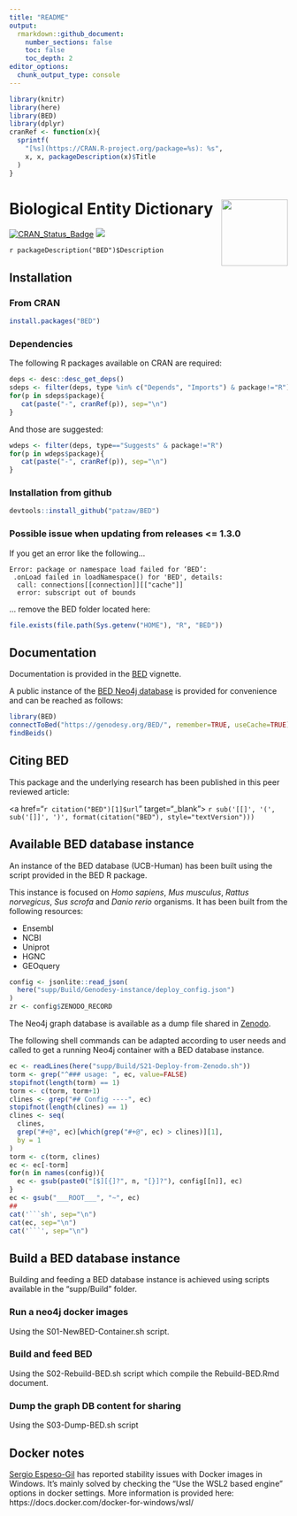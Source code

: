 ```yaml
---
title: "README"
output:
  rmarkdown::github_document:
    number_sections: false
    toc: false
    toc_depth: 2
editor_options: 
  chunk_output_type: console
---
```


```r
library(knitr)
library(here)
library(BED)
library(dplyr)
cranRef <- function(x){
  sprintf(
    "[%s](https://CRAN.R-project.org/package=%s): %s",
    x, x, packageDescription(x)$Title
  )
}
```

# Biological Entity Dictionary <img src="man/figures/BED.png" align="right" alt="" width="120" />


[![CRAN_Status_Badge](https://www.r-pkg.org/badges/version/BED)](https://cran.r-project.org/package=BED)
[![](https://cranlogs.r-pkg.org/badges/BED)](https://cran.r-project.org/package=BED)

`r packageDescription("BED")$Description`


<!----------------------------------------------------------------------------->
<!----------------------------------------------------------------------------->
## Installation

### From CRAN

```r
install.packages("BED")
```

### Dependencies

The following R packages available on CRAN are required:

```r
deps <- desc::desc_get_deps()
sdeps <- filter(deps, type %in% c("Depends", "Imports") & package!="R")
for(p in sdeps$package){
   cat(paste("-", cranRef(p)), sep="\n")
}
```

And those are suggested:

```r
wdeps <- filter(deps, type=="Suggests" & package!="R")
for(p in wdeps$package){
   cat(paste("-", cranRef(p)), sep="\n")
}
```

### Installation from github

```r
devtools::install_github("patzaw/BED")
```

### Possible issue when updating from releases <= 1.3.0

If you get an error like the following...

```
Error: package or namespace load failed for ‘BED’:
 .onLoad failed in loadNamespace() for 'BED', details:
  call: connections[[connection]][["cache"]]
  error: subscript out of bounds
```

... remove the BED folder located here:

```r
file.exists(file.path(Sys.getenv("HOME"), "R", "BED"))
```

<!----------------------------------------------------------------------------->
<!----------------------------------------------------------------------------->
## Documentation

Documentation is provided in
the [BED](https://patzaw.github.io/BED/articles/BED.html) vignette.

A public instance of the [BED Neo4j database](#available-bed-database-instance)
is provided for convenience and can be reached as follows:

```r
library(BED)
connectToBed("https://genodesy.org/BED/", remember=TRUE, useCache=TRUE)
findBeids()
```

<!----------------------------------------------------------------------------->
<!----------------------------------------------------------------------------->
## Citing BED

This package and the underlying research has been published in
this peer reviewed article:

<a href="`r citation("BED")[1]$url`" target="_blank">
`r sub('[[]', '(', sub('[]]', ')', format(citation("BED"), style="textVersion")))`
</a>

<!----------------------------------------------------------------------------->
<!----------------------------------------------------------------------------->
## Available BED database instance

An instance of the BED database (UCB-Human)
has been built using the script provided
in the BED R package.

This instance
is focused on *Homo sapiens*, *Mus musculus*, *Rattus norvegicus*,
*Sus scrofa* and *Danio rerio* organisms.
It has been built from the following resources:

   - Ensembl
   - NCBI
   - Uniprot
   - HGNC
   - GEOquery
   
```r
config <- jsonlite::read_json(
  here("supp/Build/Genodesy-instance/deploy_config.json")
)
zr <- config$ZENODO_RECORD
```


The Neo4j graph database is available as a dump file shared
in [Zenodo](https://zenodo.org/records/`r zr`).

The following shell commands can be adapted according to user needs and called
to get a running Neo4j container with a BED database instance.

```r
ec <- readLines(here("supp/Build/S21-Deploy-from-Zenodo.sh"))
torm <- grep("^### usage: ", ec, value=FALSE)
stopifnot(length(torm) == 1)
torm <- c(torm, torm+1)
clines <- grep("## Config ----", ec)
stopifnot(length(clines) == 1)
clines <- seq(
  clines,
  grep("#+@", ec)[which(grep("#+@", ec) > clines)][1],
  by = 1
)
torm <- c(torm, clines)
ec <- ec[-torm]
for(n in names(config)){
  ec <- gsub(paste0("[$][{]?", n, "[}]?"), config[[n]], ec)
}
ec <- gsub("___ROOT___", "~", ec)
##
cat('```sh', sep="\n")
cat(ec, sep="\n")
cat('```', sep="\n")
```

<!----------------------------------------------------------------------------->
<!----------------------------------------------------------------------------->
## Build a BED database instance

Building and feeding a BED database instance is achieved using scripts
available in the "supp/Build" folder.

### Run a neo4j docker images

Using the S01-NewBED-Container.sh script.

### Build and feed BED

Using the S02-Rebuild-BED.sh script which compile the Rebuild-BED.Rmd document.

### Dump the graph DB content for sharing

Using the S03-Dump-BED.sh script

<!----------------------------------------------------------------------------->
<!----------------------------------------------------------------------------->
## Docker notes

[Sergio Espeso-Gil](https://github.com/sespesogil) has reported stability
issues with Docker images in Windows. It's mainly solved by
checking the "Use the WSL2 based engine" options in docker settings.
More information is provided
here: https://docs.docker.com/docker-for-windows/wsl/

